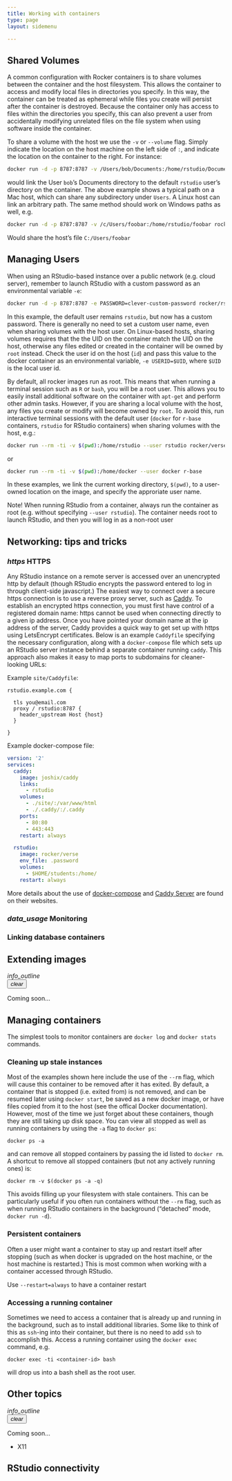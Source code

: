 ```yaml
---
title: Working with containers
type: page
layout: sidemenu

---
```





<div class="tab-pane active" id="shared-volumes">

## Shared Volumes

A common configuration with Rocker containers is to share volumes between the container and the host filesystem.  This allows the container to access and modify local files in directories you specify.  In this way, the container can be treated as ephemeral while files you create will persist after the container is destroyed. Because the container only has access to files within the directories you specify, this can also prevent a user from accidentally modifying unrelated files on the file system when using software inside the container. 

To share a volume with the host we use the `-v` or `--volume` flag. Simply indicate the location on the host machine on the left side of `:`, and indicate the location on the container to the right.  For instance:

```bash
docker run -d -p 8787:8787 -v /Users/bob/Documents:/home/rstudio/Documents rocker/rstudio
```

would link the User `bob`'s Documents directory to the default `rstudio` user's directory on the container.  The above example shows a typical path on a Mac host, which can share any subdirectory under `Users`.  A Linux host can link an arbitrary path.  The same method should work on Windows paths as well, e.g. 

```bash
docker run -d -p 8787:8787 -v /c/Users/foobar:/home/rstudio/foobar rocker/rstudio
```

Would share the host's file `C:/Users/foobar`

</div>

<div class="tab-pane" id="managing-users">

## Managing Users

When using an RStudio-based instance over a public network (e.g. cloud server), remember to launch RStudio with a custom password as an environmental variable `-e`:

```bash
docker run -d -p 8787:8787 -e PASSWORD=clever-custom-password rocker/rstudio
```

In this example, the default user remains `rstudio`, but now has a custom password.  There is generally no need to set a custom user name, even when sharing volumes with the host user.  On Linux-based hosts, sharing volumes requires that the the UID on the container match the UID on the host, otherwise any files edited or created in the container will be owned by `root` instead. Check the user id on the host (`id`) and pass this value to the docker container as an environmental variable, `-e USERID=$UID`, where `$UID` is the local user id.


By default, all rocker images run as root.  This means that when running a terminal session such as `R` or `bash`, you will be a root user.  This allows you to easily install additional software on the container with `apt-get` and perform other admin tasks. However, if you are sharing a local volume with the host, any files you create or modify will become owned by `root`.  To avoid this, run interactive terminal sessions with the default user (`docker` for `r-base` containers, `rstudio` for RStudio containers) when sharing volumes with the host, e.g.:

```bash
docker run --rm -ti -v $(pwd):/home/rstudio --user rstudio rocker/verse bash
```

or

```bash
docker run --rm -ti -v $(pwd):/home/docker --user docker r-base 
```

In these examples, we link the current working directory, `$(pwd)`, to a user-owned location on the image, and specify the approriate user name. 

Note!  When running RStudio from a container, always run the container as root (e.g. without specifying `--user rstudio`).  The container needs root to launch RStudio, and then you will log in as a non-root user 

</div>

<div class="tab-pane" id="networking">


##  Networking: tips and tricks

###  <i class="material-icons">https</i> HTTPS 

Any RStudio instance on a remote server is accessed over an unencrypted http by default (though RStudio encrypts the password entered to log in through client-side javascript.)  The easiest way to connect over a secure https connection is to use a reverse proxy server, such as [Caddy](https://caddyserver.com).  To establish an encrypted https connection, you must first have control of a registered domain name: https cannot be used when connecting directly to a given ip address. Once you have pointed your domain name at the ip address of the server, Caddy provides a quick way to get set up with https using LetsEncrypt certificates.  Below is an example `Caddyfile` specifying the necessary configuration, along with a `docker-compose` file which sets up an RStudio server instance behind a separate container running `caddy`.  This approach also makes it easy to map ports to subdomains for cleaner-looking URLs:

Example `site/Caddyfile`:

```
rstudio.example.com {
  
  tls you@email.com
  proxy / rstudio:8787 {
    header_upstream Host {host}
  }

}

```

Example docker-compose file:

```yml
version: '2'
services:
  caddy:  
    image: joshix/caddy
    links:
      - rstudio
    volumes:
      - ./site/:/var/www/html
      - ./.caddy/:/.caddy
    ports:
      - 80:80
      - 443:443
    restart: always

  rstudio:
    image: rocker/verse 
    env_file: .password 
    volumes:
      - $HOME/students:/home/
    restart: always
```


More details about the use of [docker-compose](https://docs.docker.com/compose/) and [Caddy Server](https://caddyserver.com/) are found on their websites.

### <i class="material-icons">data_usage</i> Monitoring 

### <i class="fa fa-database"></i> Linking database containers

</div>
<div class="tab-pane" id="extending">


## Extending images

<div class="alert alert-warning"><div class="container-fluid"><div class="alert-icon">
<i class="material-icons">info_outline</i></div>
<button type="button" class="close" data-dismiss="alert" aria-label="Close">
<span aria-hidden="true"><i class="material-icons">clear</i></span></button>
Coming soon...
</div></div>




</div>
<div class="tab-pane" id="management">



## Managing containers

The simplest tools to monitor containers are `docker log` and `docker stats` commands.  

### Cleaning up stale instances

Most of the examples shown here include the use of the `--rm` flag, which will cause this container to be removed after it has exited.  By default, a container that is stopped (i.e. exited from) is not removed, and can be resumed later using `docker start`, be saved as a new docker image, or have files copied from it to the host (see the offical Docker documentation).  However, most of the time we just forget about these containers, though they are still taking up disk space.  You can view all stopped as well as running containers by using the `-a` flag to `docker ps`:

```
docker ps -a
```

and can remove all stopped containers by passing the id listed to `docker rm`.  A shortcut to remove all stopped containers (but not any actively running ones) is:

```
docker rm -v $(docker ps -a -q)
```

This avoids filling up your filesystem with stale containers.  This can be particularly useful if you often run containers without the `--rm` flag, such as when running RStudio containers in the background ("detached" mode, `docker run -d`).

### Persistent containers

Often a user might want a container to stay up and restart itself after stopping (such as when docker is upgraded on the host machine, or the host machine is restarted.)  This is most common when working with a container accessed through RStudio.

Use `--restart=always` to have a container restart


### Accessing a running container

Sometimes we need to access a container that is already up and running in the background, such as to install additional libraries.  Some like to think of this as `ssh`-ing into their container, but there is no need to add `ssh` to accomplish this.  Access a running container using the `docker exec` command, e.g.

```
docker exec -ti <container-id> bash
```

will drop us into a bash shell as the root user.

</div>
<div class="tab-pane" id="other">



## Other topics

<div class="alert alert-warning"><div class="container-fluid"><div class="alert-icon">
<i class="material-icons">info_outline</i></div>
<button type="button" class="close" data-dismiss="alert" aria-label="Close">
<span aria-hidden="true"><i class="material-icons">clear</i></span></button>
Coming soon...
</div></div>

- X11

## RStudio connectivity



</div>

